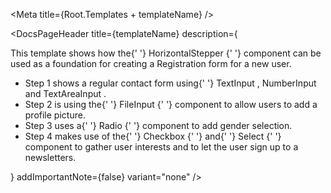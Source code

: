 

<Meta title={Root.Templates + templateName} />

<DocsPageHeader
    title={templateName}
    description={
        <div>
            <p>
                This template shows how the{' '}
                <LinkTo
                    kind="components-navigation-horizontalstepper"
                    story="base"
                >
                    HorizontalStepper
                </LinkTo>{' '}
                component can be used as a foundation for creating a
                Registration form for a new user.
            </p>
            <ul>
                <li>
                    Step 1 shows a regular contact form using{' '}
                    <LinkTo kind="components-form-textareainput" story="base">
                        TextInput
                    </LinkTo>
                    , <LinkTo kind="components-form-numberinput" story="base">
                        NumberInput
                    </LinkTo> and <LinkTo
                        kind="components-form-numberinput"
                        story="base"
                    >
                        TextAreaInput
                    </LinkTo>.
                </li>
                <li>
                    Step 2 is using the{' '}
                    <LinkTo kind="components-form-fileinput" story="base">
                        FileInput
                    </LinkTo>{' '}
                    component to allow users to add a profile picture.
                </li>
                <li>
                    Step 3 uses a{' '}
                    <LinkTo kind="components-form-radio" story="base">
                        Radio
                    </LinkTo>{' '}
                    component to add gender selection.
                </li>
                <li>
                    Step 4 makes use of the{' '}
                    <LinkTo kind="components-form-checkbox" story="base">
                        Checkbox
                    </LinkTo>{' '}
                    and{' '}
                    <LinkTo kind="components-form-select" story="base">
                        Select
                    </LinkTo>{' '}
                    component to gather user interests and to let the user sign
                    up to a newsletters.
                </li>
            </ul>
        </div>
    }
    addImportantNote={false}
    variant="none"
/>

<Canvas withToolbar>
    <Story name="Registration" story={stories.Base} />
</Canvas>
